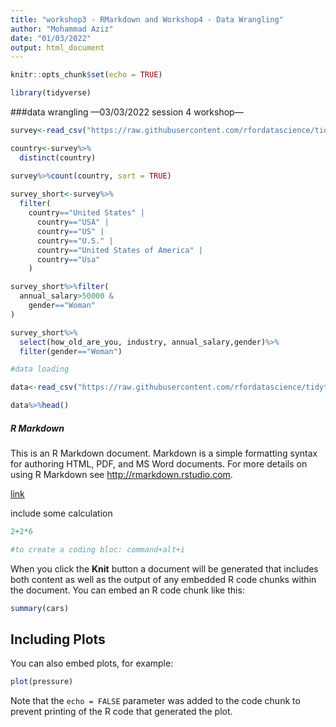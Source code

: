 ```yaml
---
title: "workshop3 - RMarkdown and Workshop4 - Data Wrangling"
author: "Mohammad Aziz"
date: "01/03/2022"
output: html_document
---
```


```r
knitr::opts_chunk$set(echo = TRUE)

library(tidyverse)
```



###data wrangling
---03/03/2022 session 4 workshop---
```r
survey<-read_csv("https://raw.githubusercontent.com/rfordatascience/tidytuesday/master/data/2021/2021-05-18/survey.csv")

country<-survey%>%
  distinct(country)

survey%>%count(country, sort = TRUE)
 
survey_short<-survey%>%
  filter(
    country=="United States" |
      country=="USA" | 
      country=="US" | 
      country=="U.S." | 
      country=="United States of America" |
      country=="Usa"
    )

survey_short%>%filter(
  annual_salary>50000 &
    gender=="Woman"
)

survey_short%>%
  select(how_old_are_you, industry, annual_salary,gender)%>%
  filter(gender=="Woman")

```






```r


#data loading

data<-read_csv("https://raw.githubusercontent.com/rfordatascience/tidytuesday/master/data/2021/2021-05-18/survey.csv")

data%>%head()

```


##### R Markdown

This is an R Markdown document. Markdown is a simple formatting syntax for authoring HTML, PDF, and MS Word documents. For more details on using R Markdown see <http://rmarkdown.rstudio.com>.

[link](file:///C:/Users/Omar/OneDrive/Desktop/rmarkdown-2.0.pdf)


include some calculation


```r
2+2*6

```

```r
#to create a coding bloc: command+alt+i
```

When you click the **Knit** button a document will be generated that includes both content as well as the output of any embedded R code chunks within the document. You can embed an R code chunk like this:

```r
summary(cars)
```

## Including Plots

You can also embed plots, for example:

```r
plot(pressure)
```

Note that the `echo = FALSE` parameter was added to the code chunk to prevent printing of the R code that generated the plot.
